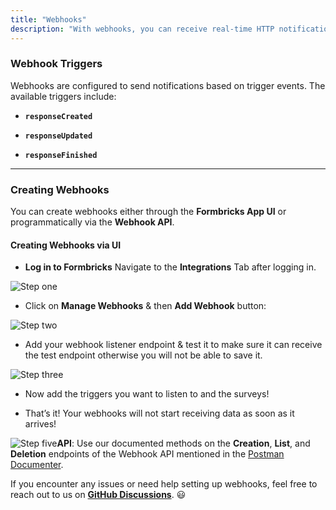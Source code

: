 ```yaml
---
title: "Webhooks"
description: "With webhooks, you can receive real-time HTTP notifications when specific objects change in your Formbricks environment. This allows you to stay updated and trigger automated actions based on these events."
---
```


### **Webhook Triggers**

Webhooks are configured to send notifications based on trigger events. The available triggers include:

* **`responseCreated`**

* **`responseUpdated`**

* **`responseFinished`**

***

### **Creating Webhooks**

You can create webhooks either through the **Formbricks App UI** or programmatically via the **Webhook API**.

#### **Creating Webhooks via UI**

* **Log in to Formbricks**
  Navigate to the **Integrations** Tab after logging in.

![Step one](https://res.cloudinary.com/dwdb9tvii/image/upload/v1738093544/mugcz9gn3wxg2cucq6wj.webp)

* Click on **Manage Webhooks** & then **Add Webhook** button:

![Step two](https://res.cloudinary.com/dwdb9tvii/image/upload/v1738094259/j4a92z2q43twgamogpny.webp)

* Add your webhook listener endpoint & test it to make sure it can receive the test endpoint otherwise you will not be able to save it.

![Step three](https://res.cloudinary.com/dwdb9tvii/image/upload/v1738094617/image_kubsnz.jpg)

* Now add the triggers you want to listen to and the surveys!

* That’s it! Your webhooks will not start receiving data as soon as it arrives!

![Step five](https://res.cloudinary.com/dwdb9tvii/image/upload/v1738094816/image_xvrel1.jpg)**API**: Use our documented methods on the **Creation**, **List**, and **Deletion** endpoints of the Webhook API mentioned in the [Postman Documenter](https://documenter.getpostman.com/view/11026000/2sA3Bq5XEh#62e6ec65-021b-42a4-ac93-d1434b393c6c).

If you encounter any issues or need help setting up webhooks, feel free to reach out to us on [**GitHub Discussions**](https://github.com/formbricks/formbricks/discussions). 😃